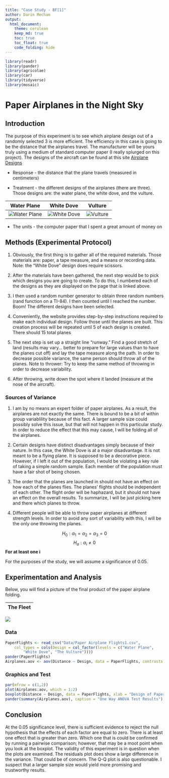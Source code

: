 ```yaml
---
title: "Case Study - BF[1]"
author: Darin Mecham
output: 
  html_document:
    theme: cerulean
    keep_md: true
    toc: true
    toc_float: true
    code_folding: hide
---
```


```r

library(readr)
library(pander)
library(agricolae)
library(car)
library(tidyverse)
library(mosaic) 

```


# Paper Airplanes in the Night Sky
## Introduction 
The purpose of this experiment is to see which airplane design out of a randomly selected 3 is more efficient. The efficiency in this case is going to be the distance that the airplanes travel. The manufacturer will be yours truly using a medium of standard computer paper (I really splurged on this project). The designs of the aircraft can be found at this site [Airplane Designs](https://www.foldnfly.com/#/1-1-1-1-1-1-1-1-2) 

* Response - the distance that the plane travels (measured in centimeters)

* Treatment - the different designs of the airplanes (there are three). Those designs are: the water plane, the white dove, and the vulture. 

| Water Plane | White Dove | Vulture | 
|:-------------:|:------------:|:---------:|
| ![Water Plane](Images/Water_Plane.jpg) | ![White Dove](Images/White_Dove.jpg) | ![Vulture](Images/Vulture.jpg) | 

* The units - the computer paper that I spent a great amount of money on 

## Methods (Experimental Protocol)

1. Obviously, the first thing is to gather all of the required materials. Those materials are: paper, a tape measure, and a means or recording data. Note: the "White Dove" design does require scissors.

2. After the materials have been gathered, the next step would be to pick which designs you are going to create. To do this, I numbered each of the designs as they are displayed on the page that is linked above. 

3. I then used a random number generator to obtain three random numbers (rand function on a TI-84). I then counted until I reached the number. Boom! The different designs have been selected.

4. Conveniently, the website provides step-by-step instructions required to make each individual design. Follow those until the planes are built. This creation process will be repeated until 5 of each design is created. There should 15 total planes

5. The next step is set up a straight line "runway." Find a good stretch of land (results may vary... better to prepare for large values than to have the planes cut off) and lay the tape measure along the path. In order to decrease possible variance, the same person should throw all of the planes. Note to thrower: Try to keep the same method of throwing in order to decrease variability. 

6. After throwing, write down the spot where it landed (measure at the nose of the aircraft). 



### Sources of Variance

1. I am by no means an expert folder of paper airplanes. As a result, the airplanes are not exactly the same. There is bound to be a bit of within group variablility because of this fact. A larger sample size could possibly solve this issue, but that will not happen in this particular study. In order to reduce the effect that this may cause, I will be folding all of the airplanes.  

2. Certain designs have distinct disadvantages simply because of their nature. In this case, the White Dove is at a major disadvantage. It is not meant to be a flying plane. It is supposed to be a decorative piece. However, if I left it out of the population, I would be violating a key rule of taking a simple random sample. Each member of the population must have a fair shot of being chosen. 

3. The order that the planes are launched in should not have an effect on how each of the planes flies. The planes' flights should be independent of each other. The flight order will be haphazard, but it should not have an effect on the overall results. To summarize, I will be just picking here and there which planes to throw.

4. Different people will be able to throw paper airplanes at different strength levels. In order to avoid any sort of variability with this, I will be the only one throwing the planes.

$$
H_0: \alpha_1 = \alpha_2 = \alpha_3 = 0
$$
$$
H_a: \alpha_i \neq 0
$$
**For at least one i**

For the purposes of the study, we will assume a significance of 0.05.

## Experimentation and Analysis

Below, you will find a picture of the final product of the paper airplane folding. 


| The Fleet |
|:---------:|
![ ](Images/IMG_3475.JPG)

### Data

```r
PaperFlights <- read_csv("Data/Paper Airplane Flights1.csv", 
    col_types = cols(Design = col_factor(levels = c("Water Plane", 
        "White Dove", "The Vulture"))))
pander(PaperFlights)
Airplanes.aov <- aov(Distance ~ Design, data = PaperFlights, contrasts = list(Design = contr.sum))
```

### Graphics and Test

```r
par(mfrow = c(1,2))
plot(Airplanes.aov, which = 1:2)
boxplot(Distance ~ Design, data = PaperFlights, xlab = "Design of Paper Airplanes", ylab = "Distance Flown (in cm)", main = "Boxplot of Paper Airplane Flights")
pander(summary(Airplanes.aov), caption = "One Way ANOVA Test Results")
```

## Conclusion

At the 0.05 significance level, there is sufficient evidence to reject the null hypothesis that the effects of each factor are equal to zero. There is at least one effect that is greater than zero. Which one that is could be confirmed by running a pairwise comparison; however, that may be a moot point when you look at the boxplot. The validity of this experiment is in question when the plots are examined. The residuals plot does show a large difference in the variance. That could be of concern. The Q-Q plot is also questionable. I suspect that a larger sample size would yield more promising and trustworthy results.   